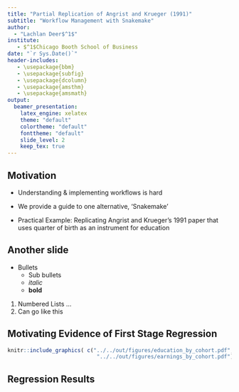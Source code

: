 ```yaml
---
title: "Partial Replication of Angrist and Krueger (1991)"
subtitle: "Workflow Management with Snakemake"
author:
  - "Lachlan Deer$^1$"
institute:
   - $^1$Chicago Booth School of Business
date: "`r Sys.Date()`"
header-includes:
   - \usepackage{bbm}
   - \usepackage{subfig}
   - \usepackage{dcolumn}
   - \usepackage{amsthm}
   - \usepackage{amsmath}
output:
  beamer_presentation:
    latex_engine: xelatex
    theme: "default"
    colortheme: "default"
    fonttheme: "default"
    slide_level: 2
    keep_tex: true
---
```


## Motivation

* Understanding & implementing workflows is hard
* We provide a guide to one alternative, 'Snakemake'

* Practical Example: Replicating Angrist and Krueger's 1991 paper that uses quarter of birth as an instrument for education

## Another slide

* Bullets
    - Sub bullets
    - *italic*
    - **bold**

1. Numbered Lists ...
2. Can go like this

## Motivating Evidence of First Stage Regression

```r
knitr::include_graphics( c("../../out/figures/education_by_cohort.pdf",
                            "../../out/figures/earnings_by_cohort.pdf"))
```

## Regression Results

\input{../../out/tables/regression_table.tex}
